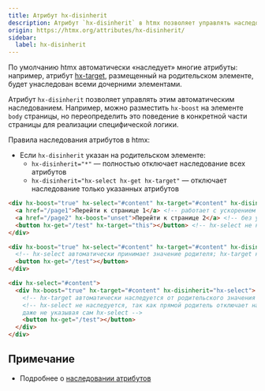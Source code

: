 ```yaml
---
title: Атрибут hx-disinherit
description: Атрибут `hx-disinherit` в htmx позволяет управлять наследованием атрибутов дочерними элементами от родительских. Эта документация объясняет, как выборочно отключать наследование определённых атрибутов htmx или всех атрибутов, обеспечивая более детальный контроль над поведением веб-приложения.
origin: https://htmx.org/attributes/hx-disinherit/
sidebar:
  label: hx-disinherit
---
```


По умолчанию htmx автоматически «наследует» многие атрибуты: например, атрибут [hx-target](/attributes/hx-target), размещенный на родительском элементе, будет унаследован всеми дочерними элементами.

Атрибут `hx-disinherit` позволяет управлять этим автоматическим наследованием. Например, можно разместить `hx-boost` на элементе `body` страницы, но переопределить это поведение в конкретной части страницы для реализации специфической логики.

Правила наследования атрибутов в htmx:

* Если `hx-disinherit` указан на родительском элементе:
  * `hx-disinherit="*"` — полностью отключает наследование всех атрибутов
  * `hx-disinherit="hx-select hx-get hx-target"` — отключает наследование только указанных атрибутов

```html
<div hx-boost="true" hx-select="#content" hx-target="#content" hx-disinherit="*">
  <a href="/page1">Перейти к странице 1</a> <!-- работает с ускорением благодаря указанным выше атрибутам -->
  <a href="/page2" hx-boost="unset">Перейти к странице 2</a> <!-- без ускорения -->
  <button hx-get="/test" hx-target="this"></button> <!-- hx-select не наследуется -->
</div>
```

```html
<div hx-boost="true" hx-select="#content" hx-target="#content" hx-disinherit="hx-target">
  <!-- hx-select автоматически принимает значение родителя; hx-target не наследуется -->
  <button hx-get="/test"></button>
</div>
```

```html
<div hx-select="#content">
  <div hx-boost="true" hx-target="#content" hx-disinherit="hx-select">
    <!-- hx-target автоматически наследуется от родительского значения -->
    <!-- hx-select не наследуется, так как прямой родитель отключает наследование,
    даже не указывая сам hx-select -->
    <button hx-get="/test"></button>
  </div>
</div>
```

## Примечание

* Подробнее о [наследовании атрибутов](/inheritance)
